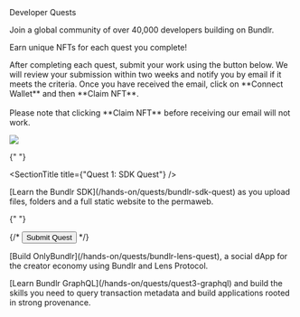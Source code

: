 
<div className="py-20">
<Heading level={1} className="mb-4">Developer Quests</Heading>

<p>Join a global community of over 40,000 developers building on Bundlr.</p>
<p>Earn unique NFTs for each quest you complete!</p>
<p className="mt-5">
	After completing each quest, submit your work using the button below. We will review your submission within two
	weeks and notify you by email if it meets the criteria. Once you have received the email, click on **Connect
	Wallet** and then **Claim NFT**. <br /> <br /> Please note that clicking **Claim NFT** before receiving our email
	will not work.
</p>

</div>

<img
	src="https://bundlr.network/new/assets/home/data-donuts.webp"
	className="absolute mt-20 top-10 hidden xl:flex right-10 w-[300px]"
/>

<div className="mt-0 border p-5 rounded-2xl border-white/20">

{" "}

<SectionTitle title={"Quest 1: SDK Quest"} />
<p className="mt-4">
	[Learn the Bundlr SDK](/hands-on/quests/bundlr-sdk-quest) as you upload files, folders and a full static website to
	the permaweb.
</p>

{" "}

<div className="flex flex-row gap-4 mt-10">
	{/* <Button props="https://forms.gle/VUv81Sbx6a1nPvNRA">Submit Quest</Button> */}
</div>
</div>
 
<div className="mt-10 border p-5 rounded-2xl border-white/20">
<SectionTitle title={"Quest 2: Lens Quest"} />
<p className="mt-4">
    [Build OnlyBundlr](/hands-on/quests/bundlr-lens-quest), a social dApp for the creator economy using Bundlr and Lens Protocol.
</p>

<ButtonBar
	submitUrl="https://forms.gle/BHP2UgmDqw1hPDZy5"
	contractAddress="0x1c8F5F29D1498474844D6a5160B640C674276DBa"
	tokenId="1"
/>
</div>

<div className="mt-10 border p-5 rounded-2xl border-white/20">
<SectionTitle title={"Quest 3: GraphQL Scavenger Hun"} />
<p className="mt-4">
    [Learn Bundlr GraphQL](/hands-on/quests/quest3-graphql) and build the skills you need to query transaction metadata and build applications rooted in strong provenance.
</p>

<ButtonBar
	submitUrl="https://forms.gle/XELdiE2HbfcpLKV89"
	contractAddress="0x1c8F5F29D1498474844D6a5160B640C674276DBa"
	tokenId="2"
/>

</div>
